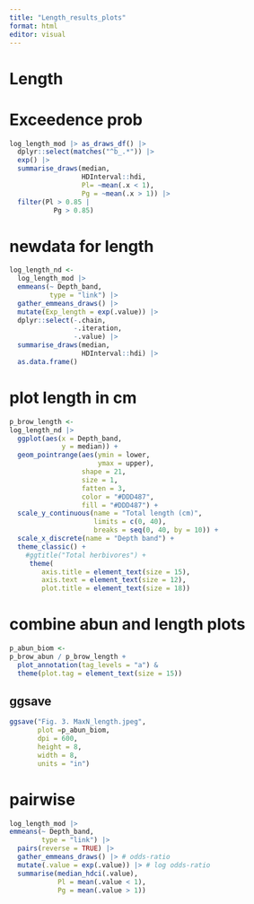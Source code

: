 ---
title: "Length_results_plots"
format: html
editor: visual
---

# Length

# Exceedence prob

```{r}
log_length_mod |> as_draws_df() |> 
  dplyr::select(matches("^b_.*")) |> 
  exp() |> 
  summarise_draws(median,
                  HDInterval::hdi,
                  Pl= ~mean(.x < 1),
                  Pg = ~mean(.x > 1)) |> 
  filter(Pl > 0.85 | 
           Pg > 0.85)
```

# newdata for length

```{r}
log_length_nd <- 
  log_length_mod |> 
  emmeans(~ Depth_band, 
          type = "link") |> 
  gather_emmeans_draws() |> 
  mutate(Exp_length = exp(.value)) |> 
  dplyr::select(-.chain,
                -.iteration,
                -.value) |> 
  summarise_draws(median, 
                  HDInterval::hdi) |> 
  as.data.frame()
```

# plot length in cm

```{r}
p_brow_length <- 
log_length_nd |> 
  ggplot(aes(x = Depth_band,
             y = median)) +
  geom_pointrange(aes(ymin = lower,
                      ymax = upper),
                  shape = 21,
                  size = 1,
                  fatten = 3,
                  color = "#DDD487",
                  fill = "#DDD487") +
  scale_y_continuous(name = "Total length (cm)",
                     limits = c(0, 40),
                     breaks = seq(0, 40, by = 10)) +
  scale_x_discrete(name = "Depth band") +
  theme_classic() +
    #ggtitle("Total herbivores") +
     theme(
        axis.title = element_text(size = 15),
        axis.text = element_text(size = 12),
        plot.title = element_text(size = 18))
```

# combine abun and length plots

```{r}
p_abun_biom <- 
p_brow_abun / p_brow_length +
  plot_annotation(tag_levels = "a") &
  theme(plot.tag = element_text(size = 15))
```

## ggsave

```{r}
ggsave("Fig. 3. MaxN_length.jpeg",
       plot =p_abun_biom, 
       dpi = 600, 
       height = 8, 
       width = 8, 
       units = "in")
```

# pairwise

```{r}
log_length_mod |> 
emmeans(~ Depth_band,
        type = "link") |>
  pairs(reverse = TRUE) |> 
  gather_emmeans_draws() |> # odds-ratio
  mutate(.value = exp(.value)) |> # log odds-ratio  
  summarise(median_hdci(.value),
            Pl = mean(.value < 1),
            Pg = mean(.value > 1))
```

